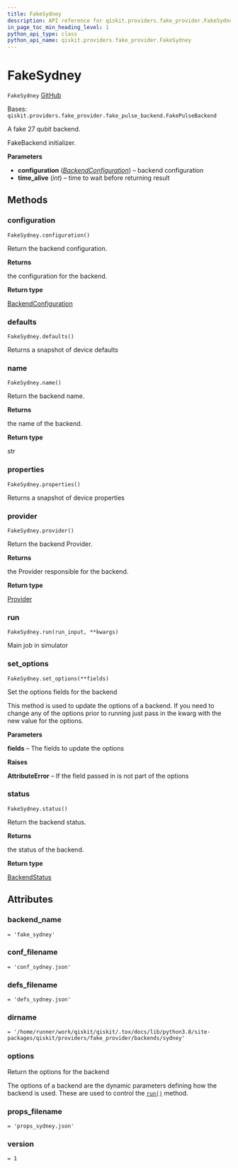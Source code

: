 ```yaml
---
title: FakeSydney
description: API reference for qiskit.providers.fake_provider.FakeSydney
in_page_toc_min_heading_level: 1
python_api_type: class
python_api_name: qiskit.providers.fake_provider.FakeSydney
---
```


# FakeSydney

<span id="qiskit.providers.fake_provider.FakeSydney" />

`FakeSydney` [GitHub](https://github.com/qiskit/qiskit/tree/stable/0.22/qiskit/providers/fake_provider/backends/sydney/fake_sydney.py "view source code")

Bases: `qiskit.providers.fake_provider.fake_pulse_backend.FakePulseBackend`

A fake 27 qubit backend.

FakeBackend initializer.

**Parameters**

*   **configuration** ([*BackendConfiguration*](qiskit.providers.models.BackendConfiguration "qiskit.providers.models.BackendConfiguration")) – backend configuration
*   **time\_alive** (*int*) – time to wait before returning result

## Methods

### configuration

<span id="qiskit.providers.fake_provider.FakeSydney.configuration" />

`FakeSydney.configuration()`

Return the backend configuration.

**Returns**

the configuration for the backend.

**Return type**

[BackendConfiguration](qiskit.providers.models.BackendConfiguration "qiskit.providers.models.BackendConfiguration")

### defaults

<span id="qiskit.providers.fake_provider.FakeSydney.defaults" />

`FakeSydney.defaults()`

Returns a snapshot of device defaults

### name

<span id="qiskit.providers.fake_provider.FakeSydney.name" />

`FakeSydney.name()`

Return the backend name.

**Returns**

the name of the backend.

**Return type**

str

### properties

<span id="qiskit.providers.fake_provider.FakeSydney.properties" />

`FakeSydney.properties()`

Returns a snapshot of device properties

### provider

<span id="qiskit.providers.fake_provider.FakeSydney.provider" />

`FakeSydney.provider()`

Return the backend Provider.

**Returns**

the Provider responsible for the backend.

**Return type**

[Provider](qiskit.providers.Provider "qiskit.providers.Provider")

### run

<span id="qiskit.providers.fake_provider.FakeSydney.run" />

`FakeSydney.run(run_input, **kwargs)`

Main job in simulator

### set\_options

<span id="qiskit.providers.fake_provider.FakeSydney.set_options" />

`FakeSydney.set_options(**fields)`

Set the options fields for the backend

This method is used to update the options of a backend. If you need to change any of the options prior to running just pass in the kwarg with the new value for the options.

**Parameters**

**fields** – The fields to update the options

**Raises**

**AttributeError** – If the field passed in is not part of the options

### status

<span id="qiskit.providers.fake_provider.FakeSydney.status" />

`FakeSydney.status()`

Return the backend status.

**Returns**

the status of the backend.

**Return type**

[BackendStatus](qiskit.providers.models.BackendStatus "qiskit.providers.models.BackendStatus")

## Attributes

<span id="qiskit.providers.fake_provider.FakeSydney.backend_name" />

### backend\_name

`= 'fake_sydney'`

<span id="qiskit.providers.fake_provider.FakeSydney.conf_filename" />

### conf\_filename

`= 'conf_sydney.json'`

<span id="qiskit.providers.fake_provider.FakeSydney.defs_filename" />

### defs\_filename

`= 'defs_sydney.json'`

<span id="qiskit.providers.fake_provider.FakeSydney.dirname" />

### dirname

`= '/home/runner/work/qiskit/qiskit/.tox/docs/lib/python3.8/site-packages/qiskit/providers/fake_provider/backends/sydney'`

<span id="qiskit.providers.fake_provider.FakeSydney.options" />

### options

Return the options for the backend

The options of a backend are the dynamic parameters defining how the backend is used. These are used to control the [`run()`](qiskit.providers.fake_provider.FakeSydney#run "qiskit.providers.fake_provider.FakeSydney.run") method.

<span id="qiskit.providers.fake_provider.FakeSydney.props_filename" />

### props\_filename

`= 'props_sydney.json'`

<span id="qiskit.providers.fake_provider.FakeSydney.version" />

### version

`= 1`


